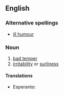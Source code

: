 ==English==

===Alternative spellings===
* [[ill humour]]

===Noun===
{{en-noun}}

# [[bad temper]]
# [[irritability]] or [[surliness]]

====Translations====
* Esperanto: {{t-|eo|spleno|xs=Esperanto}}